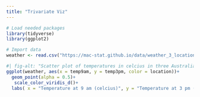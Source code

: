 ```yaml
---
title: "Trivariate Viz"
---
```




```r
# Load needed packages
library(tidyverse)
library(ggplot2)
```

```r
# Import data
weather <- read.csv("https://mac-stat.github.io/data/weather_3_locations.csv") 
```

```r
#| fig-alt: "Scatter plot of temperatures in celcius in three Australian cities. The cities Hobart, Uluru, and Wollongong are each a different colored point, the x axis is temperatures at 9 am and the y axis is temperatures at 3 pm. Uluru has the typically highest temperatures, followed by Wollongong then Hobart"
ggplot(weather, aes(x = temp9am, y = temp3pm, color = location))+
  geom_point(alpha = 0.5)+
   scale_color_viridis_d()+
  labs( x = "Temperature at 9 am (celcius)", y = "Temperature at 3 pm (celcius)", color = "City", title = "Temperatures in Australian Cities", caption = "Scatter plot of morning versus afternoon temperatures in three Australian cities. Created by Zach Marshak, Feb. 2025, data source Mac-Stat Git Hub(https://mac-stat.github.io/data/weather_3_locations.csv)")
```
